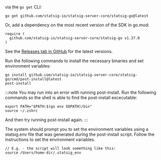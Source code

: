 via the `go get` CLI:

```
go get github.com/statsig-io/statsig-server-core/statsig-go@latest
```

Or, add a dependency on the most recent version of the SDK in go.mod:

```
require (
  github.com/statsig-io/statsig-server-core/statsig-go v1.37.0
)
```

See the [Releases tab in GitHub](https://github.com/statsig-io/go-sdk/releases) for the latest versions.

Run the following commands to install the necessary binaries and set environment variables:

```
go install github.com/statsig-io/statsig-server-core/statsig-go/cmd/post-install@latest
post-install
```

:::note 
You may run into an error with running post-install. Run the following commands so the shell is able to find the post-install excecutable: 

```
export PATH="$PATH:$(go env GOPATH)/bin"
source ~/.zshrc
```

And then try running post-install again.
:::

The system should prompt you to set the environment variables using a statsig.env file that was generated during the post-install script.
Follow the instructions to set the environment variables.

```
// E.g. - the script will look something like this:
source /Users/home-dir/.statsig_env
```




